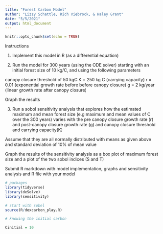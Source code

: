 ```yaml
---
title: "Forest Carbon Model"
author: "Lizzy Schattle, Rich Viebrock, & Haley Grant"
date: "5/5/2021"
output: html_document
---
```


```r
knitr::opts_chunk$set(echo = TRUE)
```

Instructions

1. Implement this model in R (as a differential equation)

2. Run the model for 300 years (using the ODE solver)  starting with an initial forest size of 10 kg/C, and using the following parameters

 canopy closure threshold of 50 kgC 
 K = 250 kg C (carrying capacity) 
 r = 0.01 (exponential growth rate before before canopy closure)
 g = 2 kg/year (linear growth rate after canopy closure)

Graph the results

3. Run a sobol sensitivity analysis that explores how the estimated maximum and mean forest size (e.g maximum and mean values of C over the 300 years) varies with the pre canopy closure growth rate (r) and post-canopy closure growth rate (g) and canopy closure threshold and carrying capacity(K)

Assume that they are all normally distributed with means as given above and standard deviation of 10% of mean value

Graph the results of the sensitivity analysis as a box plot of maximum forest size and a plot of the two sobol indices (S and T)

Submit R markdown with model implementation, graphs and sensitivity analysis and R file with your model

```r
# packages
library(tidyverse)
library(deSolve)
library(sensitivity)
```

```r
# start with sobel
source(R/dexcarbon_play.R)

# knowing the initial carbon

Cinitial = 10

```


